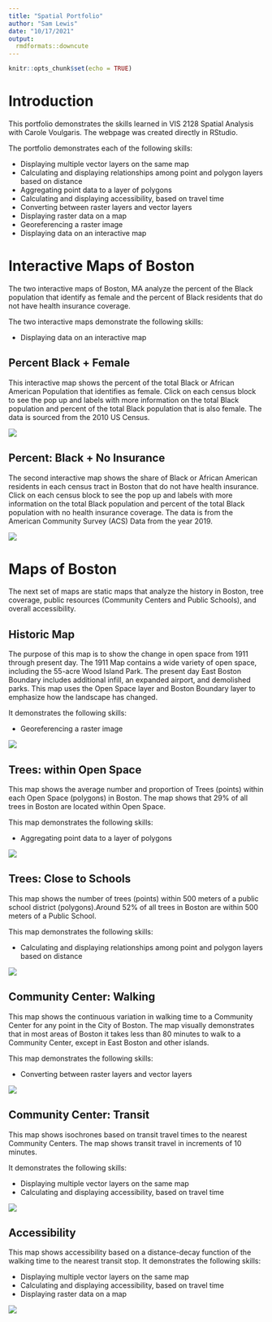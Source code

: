 ```yaml
---
title: "Spatial Portfolio"
author: "Sam Lewis"
date: "10/17/2021"
output: 
  rmdformats::downcute
---
```


```r
knitr::opts_chunk$set(echo = TRUE)
```

# Introduction

This portfolio demonstrates the skills learned in VIS 2128 Spatial Analysis with Carole Voulgaris. The webpage was created directly in RStudio.

The portfolio demonstrates each of the following skills:

* Displaying multiple vector layers on the same map
* Calculating and displaying relationships among point and polygon layers based on distance
* Aggregating point data to a layer of polygons
* Calculating and displaying accessibility, based on travel time
* Converting between raster layers and vector layers
* Displaying raster data on a map
* Georeferencing a raster image
* Displaying data on an interactive map


# Interactive Maps of Boston
The two interactive maps of Boston, MA analyze the percent of the Black population that identify as female and the percent of Black residents that do not have health insurance coverage.


The two interactive maps demonstrate the following skills: 

* Displaying data on an interactive map

## Percent Black + Female

This interactive map shows the percent of the total Black or African American Population that identifies as female. Click on each census block to see the pop up and labels with more information on the total Black population and percent of the total Black population that is also female. The data is sourced from the 2010 US Census.

[![](thumbnails/Boston_interactive_1a.png)](https://samanthanlewis.github.io/spatial_portfolio//fullsize/black_fem_pop.html){target="_blank"}

## Percent: Black + No Insurance

The second interactive map shows the share of Black or African American residents in each census tract in Boston that do not have health insurance. Click on each census block to see the pop up and labels with more information on the total Black population and percent of the total Black population with no health insurance coverage. The data is from the American Community Survey (ACS) Data from the year 2019.

[![](thumbnails/Boston_interactive_2a.png)](https://samanthanlewis.github.io/spatial_portfolio//fullsize/black_no_insurance.html){target="_blank"}

# Maps of Boston
The next set of maps are static maps that analyze the history in Boston, tree coverage, public resources (Community Centers and Public Schools), and overall accessibility.


## Historic Map
The purpose of this map is to show the change in open space from 1911 through present day. The 1911 Map contains a wide variety of open space, including the 55-acre Wood Island Park. The present day East Boston Boundary includes additional infill, an expanded airport, and demolished parks. This map uses the Open Space layer and Boston Boundary layer to emphasize how the landscape has changed.

It demonstrates the following skills:

* Georeferencing a raster image

[![](thumbnails/EB_Geo.jpg)](https://samanthanlewis.github.io/spatial_portfolio//fullsize/EB_geo.pdf){target="_blank"}

## Trees: within Open Space
This map shows the average number and proportion of Trees (points) within each Open Space (polygons) in Boston. The map shows that 29% of all trees in Boston are located within Open Space.

This map demonstrates the following skills:

* Aggregating point data to a layer of polygons

[![](thumbnails/Boston_trees within openspace.jpg)](https://samanthanlewis.github.io/spatial_portfolio/s/fullsize/Boston_trees within openspace.pdf){target="_blank"}

## Trees: Close to Schools
This map shows the number of trees (points) within 500 meters of a public school district (polygons).Around 52% of all trees in Boston are within 500 meters of a Public School.

This map demonstrates the following skills:

* Calculating and displaying relationships among point and polygon layers based on distance

[![](thumbnails/Poly.png)](https://samanthanlewis.github.io/spatial_portfolio/s/fullsize/Poly.png){target="_blank"}


## Community Center: Walking
This map shows the continuous variation in walking time to a Community Center for any point in the City of Boston. The map visually demonstrates that in most areas of Boston it takes less than 80 minutes to walk to a Community Center, except in East Boston and other islands.

This map demonstrates the following skills:

* Converting between raster layers and vector layers

[![](thumbnails/Raster.png)](https://samanthanlewis.github.io/spatial_portfolio//thumbnails/Raster.png){target="_blank"}


## Community Center: Transit
This map shows isochrones based on transit travel times to the nearest Community Centers. The map shows transit travel in increments of 10 minutes.

It demonstrates the following skills:

* Displaying multiple vector layers on the same map
* Calculating and displaying accessibility, based on travel time

[![](thumbnails/Iso.png)](https://samanthanlewis.github.io/spatial_portfolio//thumbnails/Iso.png){target="_blank"}

## Accessibility
This map shows accessibility based on a distance-decay function of the walking time to the nearest transit stop. It demonstrates the following skills:

* Displaying multiple vector layers on the same map
* Calculating and displaying accessibility, based on travel time
* Displaying raster data on a map

[![](thumbnails/Iso_Raster before.png)](https://samanthanlewis.github.io/spatial_portfolio//thumbnails/Iso_Raster before.png){target="_blank"}
